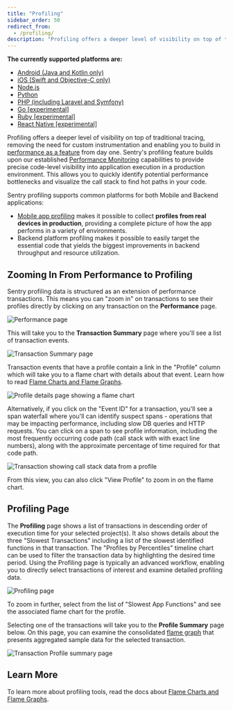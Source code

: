 ```yaml
---
title: "Profiling"
sidebar_order: 50
redirect_from:
  - /profiling/
description: "Profiling offers a deeper level of visibility on top of traditional tracing, removing the need for custom instrumentation and enabling precise code-level visibility into your application in a production environment."
---
```


<Note>

**The currently supported platforms are:**

- [Android (Java and Kotlin only)](/platforms/android/profiling/)
- [iOS (Swift and Objective-C only)](/platforms/apple/profiling/)
- [Node.js](/platforms/node/profiling/)
- [Python](/platforms/python/profiling/)
- [PHP (including Laravel and Symfony)](/platforms/php/profiling/)
- [Go [experimental]](/platforms/go/profiling/)
- [Ruby [experimental]](/platforms/ruby/profiling/)
- [React Native [experimental]](/platforms/react-native/profiling/)

</Note>

Profiling offers a deeper level of visibility on top of traditional tracing, removing the need for custom instrumentation and enabling you to build in [performance as a feature](https://blog.codinghorror.com/performance-is-a-feature/) from day one. Sentry's profiling feature builds upon our established [Performance Monitoring](/product/performance) capabilities to provide precise code-level visibility into application execution in a production environment. This allows you to quickly identify potential performance bottlenecks and visualize the call stack to find hot paths in your code.

Sentry profiling supports common platforms for both Mobile and Backend applications:

- [Mobile app profiling](/product/profiling/mobile-app-profiling/) makes it possible to collect **profiles from real devices in production**, providing a complete picture of how the app performs in a variety of environments.
- Backend platform profiling makes it possible to easily target the essential code that yields the biggest improvements in backend throughput and resource utilization.

## Zooming In From Performance to Profiling

Sentry profiling data is structured as an extension of performance transactions. This means you can "zoom in" on transactions to see their profiles directly by clicking on any transaction on the **Performance** page.

![Performance page](performance-page.png)

This will take you to the **Transaction Summary** page where you'll see a list of transaction events.

![Transaction Summary page](transaction-summary-page.png)

Transaction events that have a profile contain a link in the "Profile" column which will take you to a flame chart with details about that event. Learn how to read [Flame Charts and Flame Graphs](/product/profiling/flame-charts-graphs).

![Profile details page showing a flame chart](profile-details-flame-chart.png)

Alternatively, if you click on the "Event ID" for a transaction, you'll see a span waterfall where you'll can identify suspect spans - operations that may be impacting performance, including slow DB queries and HTTP requests. You can click on a span to see profile information, including the most frequently occurring code path (call stack with with exact line numbers), along with the approximate percentage of time required for that code path.

![Transaction showing call stack data from a profile](call-stack-transaction.png)

From this view, you can also click "View Profile" to zoom in on the flame chart.

## Profiling Page

The **Profiling** page shows a list of transactions in descending order of execution time for your selected project(s). It also shows details about the three "Slowest Transactions" including a list of the slowest identified functions in that transaction. The "Profiles by Percentiles" timeline chart can be used to filter the transaction data by highlighting the desired time period. Using the Profiling page is typically an advanced workflow, enabling you to directly select transactions of interest and examine detailed profiling data.

![Profiling page](profiling-page-view.png)

To zoom in further, select from the list of "Slowest App Functions" and see the associated flame chart for the profile.

Selecting one of the transactions will take you to the **Profile Summary** page below. On this page, you can examine the consolidated [flame graph](/product/profiling/flame-charts-graphs) that presents aggregated sample data for the selected transaction.

![Transaction Profile summary page](transaction-profile-view.png)

## Learn More

To learn more about profiling tools, read the docs about [Flame Charts and Flame Graphs](/product/profiling/flame-charts-graphs).

<PageGrid />
